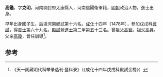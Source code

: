 '''高鑑'''，字'''克明'''，河南開封府太康縣人，河南信陽衛軍籍，[[明朝|明朝]]政治人物。進士出身。

早年出身國子生，后进河南鄉試第十六名。[[成化|成化]]十四年（1478年），參加戊戌科[[會試|會試]]，得[[貢士|貢士]]第六十九名。[[殿試|殿試]]登[[進士|進士]]第二甲第五十三名。曾祖父[[高智|高智]]。祖父[[高昇|高昇]]。父亲[[高瓊|高瓊]]，曾任訓導<ref>《天一阁藏明代科举录选刊·登科录》（《成化十四年戊戌科殿試金榜》）</ref>。

==参考==
{{reflist}}
{{明朝人物小作品}}
{{成化十四年戊戌科殿試金榜}}